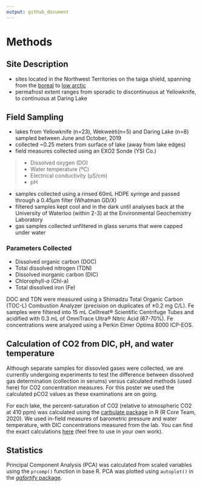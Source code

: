 ```yaml
---
output: github_document
---
```

# Methods

## Site Description
- sites located in the Northwest Territories on the taiga shield, spanning from the [boreal](https://www.enr.gov.nt.ca/sites/enr/files/wkss_taiga_shield-2008.pdf) to [low arctic](https://www.enr.gov.nt.ca/sites/enr/files/wkss_taiga_shield-2008.pdf)  
- permafrost extent ranges from sporadic to discontinuous at Yellowknife, to continuous at Daring Lake

## Field Sampling
- lakes from Yellowknife (n=23), Wekweètì(n=5) and Daring Lake (n=8) sampled between June and October, 2019  
- collected ~0.25 meters from surface of lake (away from lake edges)  
- field measures collected using an EXO2 Sonde (YSI Co.)  

> - Dissolved oxygen (DO)  
> - Water temperature (ºC)  
> - Electrical conductivity (μS/cm)  
> - pH  

- samples collected using a rinsed 60mL HDPE syringe and passed through a 0.45μm filter (Whatman GD/X)  
- filtered samples kept cool and in the dark until analyses back at the University of Waterloo (within 2-3) at the Environmental Geochemistry Laboratory  
- gas samples collected unfiltered in glass serums that were capped under water  

### Parameters Collected
- Dissolved organic carbon (DOC)  
- Total dissolved nitrogen (TDN)  
- Dissolved inorganic carbon (DIC)  
- Chlorophyll-*a* (Chl-a)  
- Total dissolved iron (Fe)  

DOC and TDN were measured using a Shimadzu Total Organic Carbon (TOC-L) Combustion Analyzer (precision on duplicates of ±0.2 mg C/L). Fe samples were filtered into 15 mL Celltreat® Scientific Centrifuge Tubes and acidified with 0.3 mL of OmniTrace Ultra® Nitric Acid (67-70%). Fe concentrations were analyzed using a Perkin Elmer Optima 8000 ICP-EOS.

## Calculation of CO2 from DIC, pH, and water temperature
Although separate samples for dissovled gases were collected, we are currently undergoing experiments to test the difference between dissolved gas determination (collection in serums) versus calculated methods (used here) for CO2 concentration measures. For this poster we used the calculated pCO2 values as these examinations are on going.

For each lake, the percent-saturation of CO2 (relative to atmospheric CO2 at 410 ppm) was calculated using the [carbulate package](https://github.com/biogeochem/carbulate) in R (R Core Team, 2020). We used in-field measures of barometric pressure and water temperature, with DIC concentrations measured from the lab. You can find the exact calculations [here](https://github.com/biogeochem/carbulate/blob/master/R/carbulate.R) (feel free to use in your own work).

## Statistics
Principal Component Analysis (PCA) was calculated from scaled variables using the `prcomp()` function in base R. PCA was plotted using `autoplot()` in the [*ggfortify* package](https://cran.r-project.org/web/packages/ggfortify/index.html). 